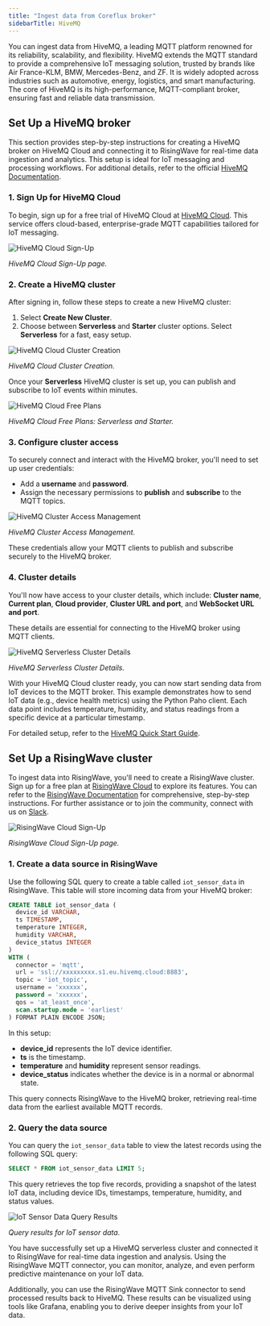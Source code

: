 ```yaml
---
title: "Ingest data from Coreflux broker"
sidebarTitle: HiveMQ
---
```


You can ingest data from HiveMQ, a leading MQTT platform renowned for its reliability, scalability, and flexibility. HiveMQ extends the MQTT standard to provide a comprehensive IoT messaging solution, trusted by brands like Air France-KLM, BMW, Mercedes-Benz, and ZF. It is widely adopted across industries such as automotive, energy, logistics, and smart manufacturing. The core of HiveMQ is its high-performance, MQTT-compliant broker, ensuring fast and reliable data transmission.

## Set Up a HiveMQ broker

This section provides step-by-step instructions for creating a HiveMQ broker on HiveMQ Cloud and connecting it to RisingWave for real-time data ingestion and analytics. This setup is ideal for IoT messaging and processing workflows. For additional details, refer to the official [HiveMQ Documentation](https://docs.hivemq.com/hivemq/latest/user-guide/index.html#:~:text=HiveMQ%20is%20a%20world-class,%20enterprise-ready%20MQTT%20platform%20that%20provides%20fast,).

### 1. Sign Up for HiveMQ Cloud

To begin, sign up for a free trial of HiveMQ Cloud at [HiveMQ Cloud](http://console.hivemq.cloud/). This service offers cloud-based, enterprise-grade MQTT capabilities tailored for IoT messaging.

![HiveMQ Cloud Sign-Up](/images/hivemq_cloud_sign_up.png)

*HiveMQ Cloud Sign-Up page.*

### 2. Create a HiveMQ cluster

After signing in, follow these steps to create a new HiveMQ cluster:

1. Select **Create New Cluster**.
2. Choose between **Serverless** and **Starter** cluster options. Select **Serverless** for a fast, easy setup.

![HiveMQ Cloud Cluster Creation](/images/hivemq_cloud_cluster_creation.png)

*HiveMQ Cloud Cluster Creation.*

Once your **Serverless** HiveMQ cluster is set up, you can publish and subscribe to IoT events within minutes.

![HiveMQ Cloud Free Plans](/images/hivemq_cloud_free_plans.png)

*HiveMQ Cloud Free Plans: Serverless and Starter.*

### 3. Configure cluster access

To securely connect and interact with the HiveMQ broker, you'll need to set up user credentials:

- Add a **username** and **password**.
- Assign the necessary permissions to **publish** and **subscribe** to the MQTT topics.

![HiveMQ Cluster Access Management](/images/hivemq_cluster_access_management.png)

*HiveMQ Cluster Access Management.*

These credentials allow your MQTT clients to publish and subscribe securely to the HiveMQ broker.

### 4. Cluster details

You'll now have access to your cluster details, which include: **Cluster name**, **Current plan**, **Cloud provider**, **Cluster URL and port**, and **WebSocket URL and port**.

These details are essential for connecting to the HiveMQ broker using MQTT clients.

![HiveMQ Serverless Cluster Details](/images/hivemq_serverless_cluster_details.png)

*HiveMQ Serverless Cluster Details.*

With your HiveMQ Cloud cluster ready, you can now start sending data from IoT devices to the MQTT broker. This example demonstrates how to send IoT data (e.g., device health metrics) using the Python Paho client. Each data point includes temperature, humidity, and status readings from a specific device at a particular timestamp.

For detailed setup, refer to the [HiveMQ Quick Start Guide](https://docs.hivemq.com/hivemq-cloud/quick-start-guide.html).

## Set Up a RisingWave cluster

To ingest data into RisingWave, you'll need to create a RisingWave cluster. Sign up for a free plan at [RisingWave Cloud](https://cloud.risingwave.com/) to explore its features. You can refer to the [RisingWave Documentation](/cloud/intro) for comprehensive, step-by-step instructions. For further assistance or to join the community, connect with us on [Slack](https://www.risingwave.com/slack).

![RisingWave Cloud Sign-Up](/images/risingwave_cloud_sign_up.png)

*RisingWave Cloud Sign-Up page.*

### 1. Create a data source in RisingWave

Use the following SQL query to create a table called `iot_sensor_data` in RisingWave. This table will store incoming data from your HiveMQ broker:

```sql
CREATE TABLE iot_sensor_data (
  device_id VARCHAR,
  ts TIMESTAMP,
  temperature INTEGER,
  humidity VARCHAR,
  device_status INTEGER
)
WITH (
  connector = 'mqtt', 
  url = 'ssl://xxxxxxxxx.s1.eu.hivemq.cloud:8883',
  topic = 'iot_topic',
  username = 'xxxxxx',
  password = 'xxxxxx',
  qos = 'at_least_once',
  scan.startup.mode = 'earliest'
) FORMAT PLAIN ENCODE JSON;
```

In this setup:
- **device_id** represents the IoT device identifier.
- **ts** is the timestamp.
- **temperature** and **humidity** represent sensor readings.
- **device_status** indicates whether the device is in a normal or abnormal state.

This query connects RisingWave to the HiveMQ broker, retrieving real-time data from the earliest available MQTT records.

### 2. Query the data source

You can query the `iot_sensor_data` table to view the latest records using the following SQL query:

```sql
SELECT * FROM iot_sensor_data LIMIT 5;
```

This query retrieves the top five records, providing a snapshot of the latest IoT data, including device IDs, timestamps, temperature, humidity, and status values.

![IoT Sensor Data Query Results](/images/IoT_sensor_data_query_results.png)

*Query results for IoT sensor data.*

You have successfully set up a HiveMQ serverless cluster and connected it to RisingWave for real-time data ingestion and analysis. Using the RisingWave MQTT connector, you can monitor, analyze, and even perform predictive maintenance on your IoT data.

Additionally, you can use the RisingWave MQTT Sink connector to send processed results back to HiveMQ. These results can be visualized using tools like Grafana, enabling you to derive deeper insights from your IoT data.


